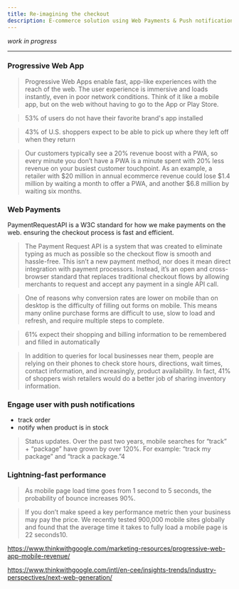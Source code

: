 ```yaml
---
title: Re-imagining the checkout
description: E-commerce solution using Web Payments & Push notifications
---
```



*work in progress*

---


### Progressive Web App


> Progressive Web Apps enable fast, app-like experiences with the reach of the web. The user experience is immersive and loads instantly, even in poor network conditions. Think of it like a mobile app, but on the web without having to go to the App or Play Store.

> 53% of users do not have their favorite brand's app installed

> 43% of U.S. shoppers expect to be able to pick up where they left off when they return

> Our customers typically see a 20% revenue boost with a PWA, so every minute you don’t have a PWA is a minute spent with 20% less revenue on your busiest customer touchpoint. As an example, a retailer with $20 million in annual ecommerce revenue could lose $1.4 million by waiting a month to offer a PWA, and another $6.8 million by waiting six months.

### Web Payments
PaymentRequestAPI is a W3C standard for how we make payments on the web. 
ensuring the checkout process is fast and efficient.

> The Payment Request API is a system that was created to eliminate typing as much as possible so the checkout flow is smooth and hassle-free. This isn’t a new payment method, nor does it mean direct integration with payment processors. Instead, it’s an open and cross-browser standard that replaces traditional checkout flows by allowing merchants to request and accept any payment in a single API call.

> One of reasons why conversion rates are lower on mobile than on desktop is the difficulty of filling out forms on mobile. This means many online purchase forms are difficult to use, slow to load and refresh, and require multiple steps to complete.

> 61% expect their shopping and billing information to be remembered and filled in automatically

> In addition to queries for local businesses near them, people are relying on their phones to check store hours, directions, wait times, contact information, and increasingly, product availability. In fact, 41% of shoppers wish retailers would do a better job of sharing inventory information.


### Engage user with push notifications

- track order
- notify when product is in stock

> Status updates. Over the past two years, mobile searches for “track” + “package” have grown by over 120%. For example: “track my package” and “track a package.”4

### Lightning-fast performance

> As mobile page load time goes from 1 second to 5 seconds, the probability of bounce increases 90%.

> If you don’t make speed a key performance metric then your business may pay the price. We recently tested 900,000 mobile sites globally and found that the average time it takes to fully load a mobile page is 22 seconds10. 

https://www.thinkwithgoogle.com/marketing-resources/progressive-web-app-mobile-revenue/



https://www.thinkwithgoogle.com/intl/en-cee/insights-trends/industry-perspectives/next-web-generation/